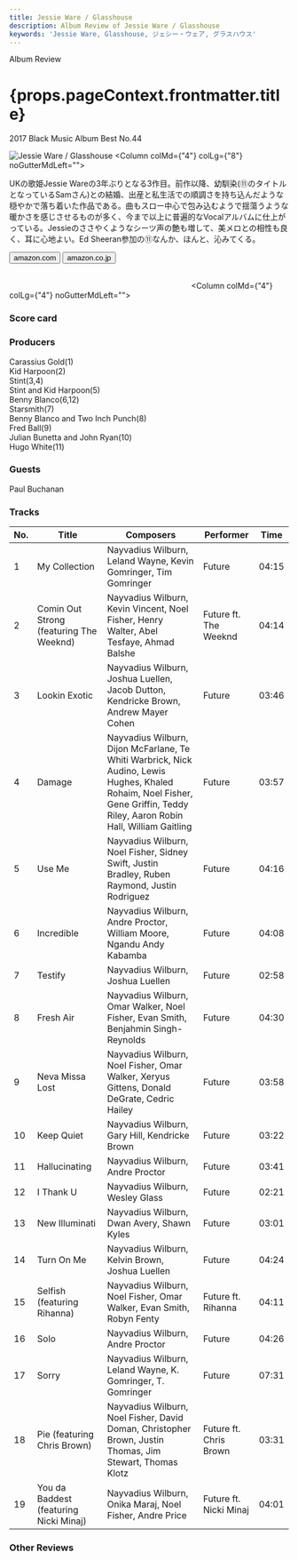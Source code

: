 ```yaml
---
title: Jessie Ware / Glasshouse
description: Album Review of Jessie Ware / Glasshouse
keywords: 'Jessie Ware, Glasshouse, ジェシー・ウェア, グラスハウス'
---
```





<p className="largeP">Album Review</p>
<h1 className="h1--no--margin">{props.pageContext.frontmatter.title}</h1>
<p className="largeP"><Link to="/best50/2017/">2017 Black Music Album Best No.44</Link></p>

<Row  className="image-card-group">
	<Column colMd={"3"} colLg={"4"} noGutterMdLeft="">
       <ImageCard>

![Jessie Ware / Glasshouse](../../images/cd/jessieware3L.jpg) 
</ImageCard>
	</Column>
	<Column colMd={"4"} colLg={"8"} noGutterMdLeft="">
	<p>
	UKの歌姫Jessie Wareの3年ぶりとなる3作目。前作以降、幼馴染(⑪のタイトルとなっているSamさん)との結婚、出産と私生活での順調さを持ち込んだような穏やかで落ち着いた作品である。曲もスロー中心で包み込むようで揺蕩うような暖かさを感じさせるものが多く、今まで以上に普遍的なVocalアルバムに仕上がっている。Jessieのささやくようなシーツ声の艶も増して、美メロとの相性も良く、耳に心地よい。Ed Sheeran参加の⑪なんか、ほんと、沁みてくる。
	</p>
	<div>
	  <Button className="button-right-mergin"  href="https://amzn.to/3h9Sxul" kind="primary" size="small" renderIcon={ArrowUpRight24}>
      amazon.com
    </Button>
    <Button className="button-right-mergin"  href="https://amzn.to/3ew3vsp" kind="secondary" size="small" renderIcon={ArrowUpRight24}>
      amazon.co.jp
    </Button>
	</div>
	<a href="https://geo.music.apple.com/jp/album/hndrxx/1253102461?mt=1&app=music&ls=1&at=11lcug" style="display:inline-block;overflow:hidden;background:url(https://linkmaker.itunes.apple.com/ja-jp/lockup.svg?releaseDate=2017-02-24&kind=album&bubble=apple_music&style=mono-black) no-repeat;width:180px;height:45px;"></a>
	<a href="https://geo.music.apple.com/jp/album/hndrxx/1208302551?app=itunes&at=11lcug" style="display:inline-block;overflow:hidden;background:url(https://linkmaker.itunes.apple.com/ja-jp/badge-lrg.svg?releaseDate=2017-02-24T00:00:00Z&kind=album&bubble=itunes_music) no-repeat;width:140px;height:45px;"></a>
	</Column>
</Row>
<Row >
	<Column colMd={"4"} colLg={"4"} noGutterMdLeft="">
<div>
  <h3>Score card</h3>
	<SliderJS1 value="5" />
  <SliderJS2 value="1" />
	<SliderJS3 value="1" />
  <SliderJS4 value="8" />
</div>
</Column>
<Column colMd={"8"} colLg={"8"} noGutterMdLeft="">
<div>
<h3>Producers</h3>
<p>
Carassius Gold(1)
<br/>Kid Harpoon(2)
<br/>Stint(3,4)
<br/>Stint and Kid Harpoon(5)
<br/>Benny Blanco(6,12)
<br/>Starsmith(7)
<br/>Benny Blanco and Two Inch Punch(8)
<br/>Fred Ball(9)
<br/>Julian Bunetta and John Ryan(10)
<br/>Hugo White(11)
</p>
<h3>Guests</h3>
<p>
Paul Buchanan
</p>
</div>
</Column>
</Row>

<h3>Tracks</h3>

| No. |	 Title                                 	|	 Composers                                                                                                                                                                |	 Performer             | Time  |
| --- |	--------------------------------------- | --------------------------------------------------------------------------------------------------------------------------------------------------------------------------- | ---------------------- | ----- |
| 1	  |	My Collection                          	| Nayvadius Wilburn, Leland Wayne, Kevin Gomringer, Tim Gomringer                                                                                                             |	Future                 | 04:15 |
| 2	  |	Comin Out Strong (featuring The Weeknd)	| Nayvadius Wilburn, Kevin Vincent, Noel Fisher, Henry Walter, Abel Tesfaye, Ahmad Balshe                                                                                     |	Future ft. The Weeknd  | 04:14 |
| 3	  |	Lookin Exotic                          	| Nayvadius Wilburn, Joshua Luellen, Jacob Dutton, Kendricke Brown, Andrew Mayer Cohen                                                                                        |	Future                 | 03:46 |
| 4	  |	Damage                                 	| Nayvadius Wilburn, Dijon McFarlane, Te Whiti Warbrick, Nick Audino, Lewis Hughes, Khaled Rohaim, Noel Fisher, Gene Griffin, Teddy Riley, Aaron Robin Hall, William Gaitling |	Future                 | 03:57 |
| 5	  |	Use Me                                 	| Nayvadius Wilburn, Noel Fisher, Sidney Swift, Justin Bradley, Ruben Raymond, Justin Rodriguez                                                                               |	Future                 | 04:16 |
| 6	  |	Incredible                             	| Nayvadius Wilburn, Andre Proctor, William Moore, Ngandu Andy Kabamba                                                                                                        |	Future                 | 04:08 |
| 7	  |	Testify                                	| Nayvadius Wilburn, Joshua Luellen                                                                                                                                           |	Future                 | 02:58 |
| 8	  |	Fresh Air                              	| Nayvadius Wilburn, Omar Walker, Noel Fisher, Evan Smith, Benjahmin Singh-Reynolds                                                                                           |	Future                 | 04:30 |
| 9	  |	Neva Missa Lost                        	| Nayvadius Wilburn, Noel Fisher, Omar Walker, Xeryus Gittens, Donald DeGrate, Cedric Hailey                                                                                  |	Future                 | 03:58 |
| 10  |	Keep Quiet                             	| Nayvadius Wilburn, Gary Hill, Kendricke Brown                                                                                                                               |	Future                 | 03:22 |
| 11  |	Hallucinating                          	| Nayvadius Wilburn, Andre Proctor                                                                                                                                            |	Future                 | 03:41 |
| 12  |	I Thank U                              	| Nayvadius Wilburn, Wesley Glass                                                                                                                                             |	Future                 | 02:21 |
| 13  |	New Illuminati                         	| Nayvadius Wilburn, Dwan Avery, Shawn Kyles                                                                                                                                  |	Future                 | 03:01 |
| 14  |	Turn On Me                             	| Nayvadius Wilburn, Kelvin Brown, Joshua Luellen                                                                                                                             |	Future                 | 04:24 |
| 15  |	Selfish (featuring Rihanna)            	| Nayvadius Wilburn, Noel Fisher, Omar Walker, Evan Smith, Robyn Fenty                                                                                                        |	Future ft. Rihanna     | 04:11 |
| 16  |	Solo                                   	| Nayvadius Wilburn, Andre Proctor                                                                                                                                            |	Future                 | 04:26 |
| 17  |	Sorry                                  	| Nayvadius Wilburn, Leland Wayne, K. Gomringer, T. Gomringer                                                                                                                 |	Future                 | 07:31 |
| 18  |	Pie (featuring Chris Brown)            	| Nayvadius Wilburn, Noel Fisher, David Doman, Christopher Brown, Justin Thomas, Jim Stewart, Thomas Klotz                                                                    |	Future ft. Chris Brown | 03:31 |
| 19  |	You da Baddest (featuring Nicki Minaj) 	| Nayvadius Wilburn, Onika Maraj, Noel Fisher, Andre Price                                                                                                                    |	Future ft. Nicki Minaj | 04:01 |

<h3>Other Reviews</h3>

<Row>
<Column colMd={3} colLg={3} noGutterMdLeft>
<Review1 />
</Column>
</Row>